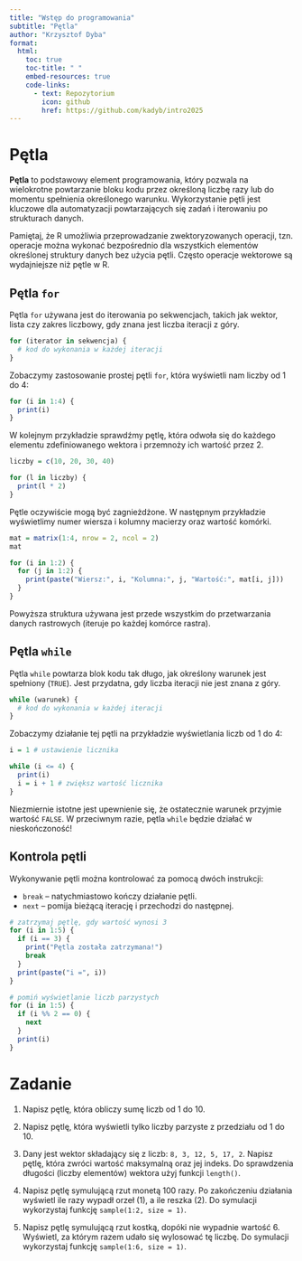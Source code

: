```yaml
---
title: "Wstęp do programowania"
subtitle: "Pętla"
author: "Krzysztof Dyba"
format:
  html:
    toc: true
    toc-title: " "
    embed-resources: true
    code-links:
      - text: Repozytorium
        icon: github
        href: https://github.com/kadyb/intro2025
---
```


# Pętla

**Pętla** to podstawowy element programowania, który pozwala na wielokrotne
powtarzanie bloku kodu przez określoną liczbę razy lub do momentu spełnienia
określonego warunku. Wykorzystanie pętli jest kluczowe dla automatyzacji
powtarzających się zadań i iterowaniu po strukturach danych.

Pamiętaj, że R umożliwia przeprowadzanie zwektoryzowanych operacji, tzn.
operacje można wykonać bezpośrednio dla wszystkich elementów określonej
struktury danych bez użycia pętli. Często operacje wektorowe są wydajniejsze
niż pętle w R.

## Pętla `for`

Pętla `for` używana jest do iterowania po sekwencjach, takich jak wektor, lista
czy zakres liczbowy, gdy znana jest liczba iteracji z góry.

```r
for (iterator in sekwencja) {
  # kod do wykonania w każdej iteracji
}
```

Zobaczymy zastosowanie prostej pętli `for`, która wyświetli nam liczby od 1 do 4:

```r
for (i in 1:4) {
  print(i)
}
```

W kolejnym przykładzie sprawdźmy pętlę, która odwoła się do każdego elementu
zdefiniowanego wektora i przemnoży ich wartość przez 2.

```r
liczby = c(10, 20, 30, 40)

for (l in liczby) {
  print(l * 2)
}
```

Pętle oczywiście mogą być zagnieżdżone. W następnym przykładzie wyświetlimy
numer wiersza i kolumny macierzy oraz wartość komórki.

```r
mat = matrix(1:4, nrow = 2, ncol = 2)
mat
```

```r
for (i in 1:2) {
  for (j in 1:2) {
    print(paste("Wiersz:", i, "Kolumna:", j, "Wartość:", mat[i, j]))
  }
}
```

Powyższa struktura używana jest przede wszystkim do przetwarzania danych
rastrowych (iteruje po każdej komórce rastra).

## Pętla `while`

Pętla `while` powtarza blok kodu tak długo, jak określony warunek jest spełniony
(`TRUE`). Jest przydatna, gdy liczba iteracji nie jest znana z góry.

```r
while (warunek) {
  # kod do wykonania w każdej iteracji
}
```

Zobaczymy działanie tej pętli na przykładzie wyświetlania liczb od 1 do 4:

```r
i = 1 # ustawienie licznika

while (i <= 4) {
  print(i)
  i = i + 1 # zwiększ wartość licznika
}
```

Niezmiernie istotne jest upewnienie się, że ostatecznie warunek przyjmie wartość
`FALSE`. W przeciwnym razie, pętla `while` będzie działać w nieskończoność!

## Kontrola pętli

Wykonywanie pętli można kontrolować za pomocą dwóch instrukcji:

- `break` -- natychmiastowo kończy działanie pętli.
- `next` -- pomija bieżącą iterację i przechodzi do następnej.

```r
# zatrzymaj pętlę, gdy wartość wynosi 3
for (i in 1:5) {
  if (i == 3) {
    print("Pętla została zatrzymana!")
    break
  }
  print(paste("i =", i))
}
```

```r
# pomiń wyświetlanie liczb parzystych
for (i in 1:5) {
  if (i %% 2 == 0) {
    next
  }
  print(i)
}
```

# Zadanie

1. Napisz pętlę, która obliczy sumę liczb od 1 do 10.

2. Napisz pętlę, która wyświetli tylko liczby parzyste z przedziału od 1 do 10.

3. Dany jest wektor składający się z liczb: `8, 3, 12, 5, 17, 2`. Napisz pętlę,
która zwróci wartość maksymalną oraz jej indeks. Do sprawdzenia długości
(liczby elementów) wektora użyj funkcji `length()`.

4. Napisz pętlę symulującą rzut monetą 100 razy. Po zakończeniu działania wyświetl
ile razy wypadł orzeł (1), a ile reszka (2). Do symulacji wykorzystaj funkcję
`sample(1:2, size = 1)`.

5. Napisz pętlę symulującą rzut kostką, dopóki nie wypadnie wartość 6. Wyświetl,
za którym razem udało się wylosować tę liczbę. Do symulacji wykorzystaj funkcję
`sample(1:6, size = 1)`.
